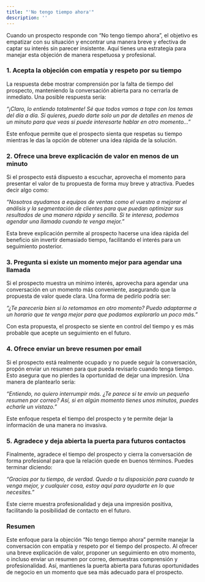 ```yaml
---
title: "'No tengo tiempo ahora'"
description: ''
---
```


Cuando un prospecto responde con “No tengo tiempo ahora”, el objetivo es empatizar con su situación y encontrar una manera breve y efectiva de captar su interés sin parecer insistente. Aquí tienes una estrategia para manejar esta objeción de manera respetuosa y profesional.

### 1. Acepta la objeción con empatía y respeto por su tiempo

La respuesta debe mostrar comprensión por la falta de tiempo del prospecto, manteniendo la conversación abierta para no cerrarla de inmediato. Una posible respuesta sería:

*“¡Claro, lo entiendo totalmente! Sé que todos vamos a tope con los temas del día a día. Si quieres, puedo darte solo un par de detalles en menos de un minuto para que veas si puede interesarte hablar en otro momento…”*

Este enfoque permite que el prospecto sienta que respetas su tiempo mientras le das la opción de obtener una idea rápida de la solución.

### 2. Ofrece una breve explicación de valor en menos de un minuto

Si el prospecto está dispuesto a escuchar, aprovecha el momento para presentar el valor de tu propuesta de forma muy breve y atractiva. Puedes decir algo como:

*“Nosotros ayudamos a equipos de ventas como el vuestro a mejorar el análisis y la segmentación de clientes para que puedan optimizar sus resultados de una manera rápida y sencilla. Si te interesa, podemos agendar una llamada cuando te venga mejor.”*

Esta breve explicación permite al prospecto hacerse una idea rápida del beneficio sin invertir demasiado tiempo, facilitando el interés para un seguimiento posterior.

### 3. Pregunta si existe un momento mejor para agendar una llamada

Si el prospecto muestra un mínimo interés, aprovecha para agendar una conversación en un momento más conveniente, asegurando que la propuesta de valor quede clara. Una forma de pedirlo podría ser:

*“¿Te parecería bien si lo retomamos en otro momento? Puedo adaptarme a un horario que te venga mejor para que podamos explorarlo un poco más.”*

Con esta propuesta, el prospecto se siente en control del tiempo y es más probable que acepte un seguimiento en el futuro.

### 4. Ofrece enviar un breve resumen por email

Si el prospecto está realmente ocupado y no puede seguir la conversación, propón enviar un resumen para que pueda revisarlo cuando tenga tiempo. Esto asegura que no pierdes la oportunidad de dejar una impresión. Una manera de plantearlo sería:

*“Entiendo, no quiero interrumpir más. ¿Te parece si te envío un pequeño resumen por correo? Así, si en algún momento tienes unos minutos, puedes echarle un vistazo.”*

Este enfoque respeta el tiempo del prospecto y te permite dejar la información de una manera no invasiva.

### 5. Agradece y deja abierta la puerta para futuros contactos

Finalmente, agradece el tiempo del prospecto y cierra la conversación de forma profesional para que la relación quede en buenos términos. Puedes terminar diciendo:

*“Gracias por tu tiempo, de verdad. Quedo a tu disposición para cuando te venga mejor, y cualquier cosa, estoy aquí para ayudarte en lo que necesites.”*

Este cierre muestra profesionalidad y deja una impresión positiva, facilitando la posibilidad de contacto en el futuro.

### Resumen

Este enfoque para la objeción “No tengo tiempo ahora” permite manejar la conversación con empatía y respeto por el tiempo del prospecto. Al ofrecer una breve explicación de valor, proponer un seguimiento en otro momento, o incluso enviar un resumen por correo, demuestras comprensión y profesionalidad. Así, mantienes la puerta abierta para futuras oportunidades de negocio en un momento que sea más adecuado para el prospecto.
